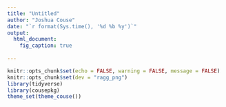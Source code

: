 ```yaml
---
title: "Untitled"
author: "Joshua Couse"
date: "`r format(Sys.time(), '%d %b %y')`"
output: 
  html_document:
    fig_caption: true
    
---
```


```r

knitr::opts_chunk$set(echo = FALSE, warning = FALSE, message = FALSE)
knitr::opts_chunk$set(dev = "ragg_png")
library(tidyverse)
library(cousepkg)
theme_set(theme_couse())

```
